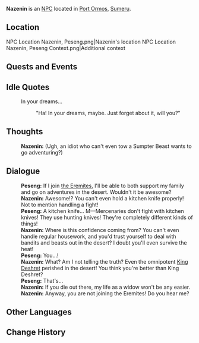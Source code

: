 {{Character Infobox
|type             = NPC
|image            = NPC Nazenin.png
|realname         = <!-- Optional, if different from in-game name -->
|deceased         = <!-- Past (for deceased prior to events of the game) or free response -->
|region           = Sumeru
|location         = <!-- Where the character appears, if different from Region -->
|affiliation      = 
|title            = 

|ancestry         = <!-- Clan/family -->
|father           = 
|mother           = 
|spouse           = Peseng
|sibling          = 
|child            = 
|relative         = 

|voiceEN          = 
|voiceCN          = 
|voiceJP          = 
|dialoguereward   = 
}}
'''Nazenin''' is an [[NPC]] located in [[Port Ormos]], [[Sumeru]].
<!-- is a quest/event-exclusive NPC that appears in the [[(Chapter)]] Act I: [[(Quest)]].

Following a certain dialogue branch for the first time gives the player AMOUNT_AS_WORD [[Item]].<!-- Only needed for NPCs that give items -->

==Location==
<gallery>
NPC Location Nazenin, Peseng.png|Nazenin's location
NPC Location Nazenin, Peseng Context.png|Additional context
</gallery>
<!--
==Profile==
Detailed story/lore information goes here.
''(To be added.)''

===Personality===
''(To be added.)''

===Appearance===
Keep appearance section short and concise. Limit to 2 paragraphs with 3-4 sentences each.
''(To be added.)''
-->
==Quests and Events==
{{Quests and Events}}

==Idle Quotes==
{{Dialogue start}}
: {{DIcon|Idle}} In your dreams...
:: {{A|VO Nazenin 01.ogg}} "Ha! In your dreams, maybe. Just forget about it, will you?"
{{Dialogue end}}

==Thoughts==
{{All Schemes to Know Explanation|name=Nazenin}}
{{Dialogue start}}
:{{A|VO Nazenin All Schemes to Know 01.ogg}} '''Nazenin:''' (Ugh, an idiot who can't even tow a Sumpter Beast wants to go adventuring?)
{{Dialogue end}}

==Dialogue==
{{Dialogue start}}
:'''Peseng:''' If I join [[the Eremites]], I'll be able to both support my family and go on adventures in the desert. Wouldn't it be awesome?
:'''Nazenin:''' Awesome!? You can't even hold a kitchen knife properly! Not to mention handling a fight!
:'''Peseng:''' A kitchen knife... M&mdash;Mercenaries don't fight with kitchen knives! They use hunting knives! They're completely different kinds of things!
:'''Nazenin:''' Where is this confidence coming from? You can't even handle regular housework, and you'd trust yourself to deal with bandits and beasts out in the desert? I doubt you'll even survive the heat!
:'''Peseng:''' You...!
:'''Nazenin:''' What? Am I not telling the truth? Even the omnipotent [[Scarlet King|King Deshret]] perished in the desert! You think you're better than King Deshret?
:'''Peseng:''' That's...
:'''Nazenin:''' If you die out there, my life as a widow won't be any easier.
:'''Nazenin:''' Anyway, you are not joining the Eremites! Do you hear me?
{{Dialogue end}}
<!--
==Event Dialogue==
===Event Name===
{{Dialogue start}}
:'''{{subst:PAGENAME}}:'''
{{Dialogue end}}

==Trivia==
* 
-->

==Other Languages==
{{Other Languages
|default_hidden = 1
|en      = Nazenin
|zhs     = 娜泽宁
|zhs_rm  = Nàzéníng
|zht     = 娜澤寧
|zht_rm  = Nàzéníng
|ja      = ナーゼニン
|ja_rm   = Naazenin
|ko      = 나제닌
|ko_rm   = Najenin
|es      = Nazenin
|fr      = Nazenin
|ru      = Назенин
|th      = Nazenin
|vi      = Nazenin
|de      = Nazenin
|id      = Nazenin
|pt      = Nazenin
|tr      = Nazenin
|it      = Nazenin
}}

==Change History==
{{Change History|3.0}}
<!--
==References==
{{Reflist}}
-->